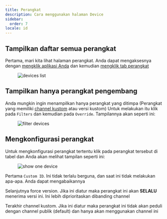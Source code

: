 ```yaml
---
title: Perangkat
description: Cara menggunakan halaman Device
sidebar:
  order: 7
locale: id
---
```


## Tampilkan daftar semua perangkat
Pertama, mari kita lihat halaman perangkat. Anda dapat mengaksesnya dengan [mengklik aplikasi Anda](/docs/webapp/main-page) dan kemudian [mengklik tab perangkat](/docs/webapp/main-app-page)

<figure><img style="margin-left: auto; margin-right: auto" src="/devices.webp" alt="devices list" /><figcaption></figcaption></figure>

## Tampilkan hanya perangkat pengembang
Anda mungkin ingin menampilkan hanya perangkat yang ditimpa (Perangkat yang memiliki [channel kustom](/docs/plugin/api/#setchannel) atau versi kustom)
Untuk melakukan itu klik pada `Filters` dan kemudian pada `Override`. Tampilannya akan seperti ini:

<figure><img style="margin-left: auto; margin-right: auto" src="/overwrite-filter.webp" alt="filter devices" /><figcaption></figcaption></figure>

## Mengkonfigurasi perangkat

Untuk mengkonfigurasi perangkat tertentu klik pada perangkat tersebut di tabel dan Anda akan melihat tampilan seperti ini:

<figure><img style="margin-left: auto; margin-right: auto" src="/device-specific.webp" alt="show one device" /><figcaption></figcaption></figure>

Pertama `Custom ID`. Ini tidak terlalu berguna, dan saat ini tidak melakukan apa-apa. Anda dapat mengabaikannya

Selanjutnya force version. Jika ini diatur maka perangkat ini akan **SELALU** menerima versi ini. Ini lebih diprioritaskan dibanding channel

Terakhir channel kustom. Jika ini diatur maka perangkat ini tidak akan peduli dengan channel publik (default) dan hanya akan menggunakan channel ini